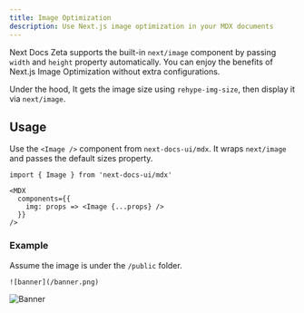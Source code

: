 ```yaml
---
title: Image Optimization
description: Use Next.js image optimization in your MDX documents
---
```



Next Docs Zeta supports the built-in `next/image` component by passing `width`
and `height` property automatically. You can enjoy the benefits of Next.js Image
Optimization without extra configurations.

Under the hood, It gets the image size using `rehype-img-size`, then display it
via `next/image`.

## Usage

Use the `<Image />` component from `next-docs-ui/mdx`. It wraps `next/image` and
passes the default sizes property.

```mdx {5}
import { Image } from 'next-docs-ui/mdx'

<MDX
  components={{
    img: props => <Image {...props} />
  }}
/>
```

### Example

Assume the image is under the `/public` folder.

```mdx
![banner](/banner.png)
```

<Image alt="Banner" src={Banner} />
